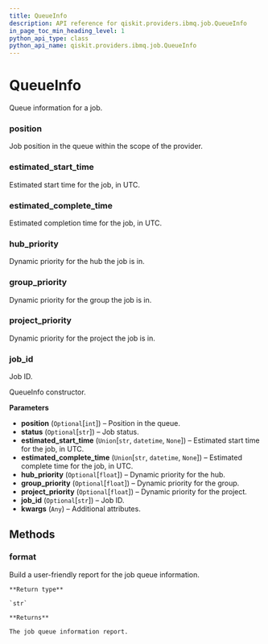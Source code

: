```yaml
---
title: QueueInfo
description: API reference for qiskit.providers.ibmq.job.QueueInfo
in_page_toc_min_heading_level: 1
python_api_type: class
python_api_name: qiskit.providers.ibmq.job.QueueInfo
---
```


# QueueInfo

<Class id="qiskit.providers.ibmq.job.QueueInfo" github="https://github.com/qiskit/qiskit-ibmq-provider/tree/stable/0.7/qiskit/providers/ibmq/job/queueinfo.py" signature="QueueInfo(position=None, status=None, estimated_start_time=None, estimated_complete_time=None, hub_priority=None, group_priority=None, project_priority=None, job_id=None, **kwargs)">
  Queue information for a job.

  ### position

  <Attribute id="qiskit.providers.ibmq.job.QueueInfo.position" name="position">
    Job position in the queue within the scope of the provider.
  </Attribute>

  ### estimated\_start\_time

  <Attribute id="qiskit.providers.ibmq.job.QueueInfo.estimated_start_time" name="estimated_start_time">
    Estimated start time for the job, in UTC.
  </Attribute>

  ### estimated\_complete\_time

  <Attribute id="qiskit.providers.ibmq.job.QueueInfo.estimated_complete_time" name="estimated_complete_time">
    Estimated completion time for the job, in UTC.
  </Attribute>

  ### hub\_priority

  <Attribute id="qiskit.providers.ibmq.job.QueueInfo.hub_priority" name="hub_priority">
    Dynamic priority for the hub the job is in.
  </Attribute>

  ### group\_priority

  <Attribute id="qiskit.providers.ibmq.job.QueueInfo.group_priority" name="group_priority">
    Dynamic priority for the group the job is in.
  </Attribute>

  ### project\_priority

  <Attribute id="qiskit.providers.ibmq.job.QueueInfo.project_priority" name="project_priority">
    Dynamic priority for the project the job is in.
  </Attribute>

  ### job\_id

  <Attribute id="qiskit.providers.ibmq.job.QueueInfo.job_id" name="job_id">
    Job ID.
  </Attribute>

  QueueInfo constructor.

  **Parameters**

  *   **position** (`Optional`\[`int`]) – Position in the queue.
  *   **status** (`Optional`\[`str`]) – Job status.
  *   **estimated\_start\_time** (`Union`\[`str`, `datetime`, `None`]) – Estimated start time for the job, in UTC.
  *   **estimated\_complete\_time** (`Union`\[`str`, `datetime`, `None`]) – Estimated complete time for the job, in UTC.
  *   **hub\_priority** (`Optional`\[`float`]) – Dynamic priority for the hub.
  *   **group\_priority** (`Optional`\[`float`]) – Dynamic priority for the group.
  *   **project\_priority** (`Optional`\[`float`]) – Dynamic priority for the project.
  *   **job\_id** (`Optional`\[`str`]) – Job ID.
  *   **kwargs** (`Any`) – Additional attributes.

  ## Methods

  ### format

  <Function id="qiskit.providers.ibmq.job.QueueInfo.format" signature="QueueInfo.format()">
    Build a user-friendly report for the job queue information.

    **Return type**

    `str`

    **Returns**

    The job queue information report.
  </Function>
</Class>

